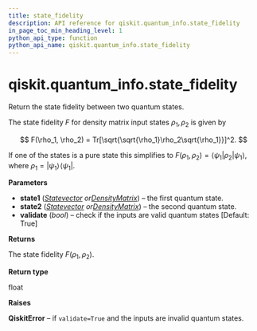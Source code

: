 ```yaml
---
title: state_fidelity
description: API reference for qiskit.quantum_info.state_fidelity
in_page_toc_min_heading_level: 1
python_api_type: function
python_api_name: qiskit.quantum_info.state_fidelity
---
```


# qiskit.quantum\_info.state\_fidelity

<Function id="qiskit.quantum_info.state_fidelity" name="state_fidelity" isDedicatedPage={true} github="https://github.com/qiskit/qiskit/tree/stable/0.20/qiskit/quantum_info/states/measures.py" signature="state_fidelity(state1, state2, validate=True)">
  Return the state fidelity between two quantum states.

  The state fidelity $F$ for density matrix input states $\rho_1, \rho_2$ is given by

$$
F(\rho_1, \rho_2) = Tr[\sqrt{\sqrt{\rho_1}\rho_2\sqrt{\rho_1}}]^2.
$$

  If one of the states is a pure state this simplifies to $F(\rho_1, \rho_2) = \langle\psi_1|\rho_2|\psi_1\rangle$, where $\rho_1 = |\psi_1\rangle\!\langle\psi_1|$.

  **Parameters**

  *   **state1** ([*Statevector*](qiskit.quantum_info.Statevector "qiskit.quantum_info.Statevector")  *or*[*DensityMatrix*](qiskit.quantum_info.DensityMatrix "qiskit.quantum_info.DensityMatrix")) – the first quantum state.
  *   **state2** ([*Statevector*](qiskit.quantum_info.Statevector "qiskit.quantum_info.Statevector")  *or*[*DensityMatrix*](qiskit.quantum_info.DensityMatrix "qiskit.quantum_info.DensityMatrix")) – the second quantum state.
  *   **validate** (*bool*) – check if the inputs are valid quantum states \[Default: True]

  **Returns**

  The state fidelity $F(\rho_1, \rho_2)$.

  **Return type**

  float

  **Raises**

  **QiskitError** – if `validate=True` and the inputs are invalid quantum states.
</Function>

